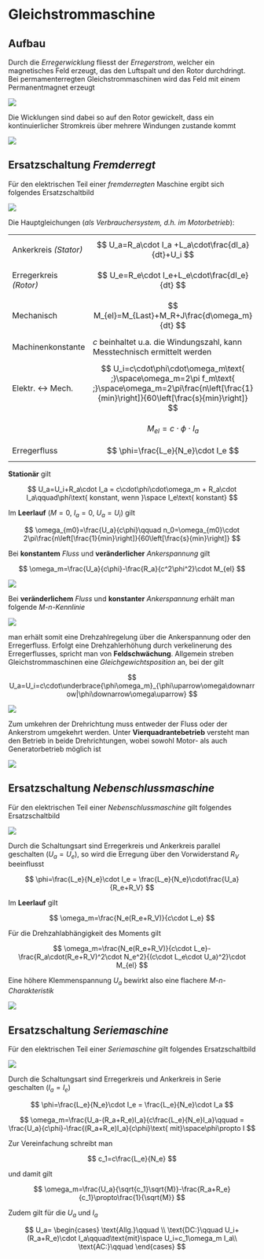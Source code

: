 # Gleichstrommaschine

## Aufbau

Durch die *Erregerwicklung* fliesst der *Erregerstrom*, welcher ein magnetisches Feld erzeugt, das den Luftspalt und den Rotor durchdringt. Bei permamenterregten Gleichstrommaschinen wird das Feld mit einem Permanentmagnet erzeugt

![](images/03_GLeichstrommaschineQuerschnitt.png)

Die Wicklungen sind dabei so auf den Rotor gewickelt, dass ein kontinuierlicher Stromkreis über mehrere Windungen zustande kommt

![](images/03_Abgewickelt.png)

## Ersatzschaltung *Fremderregt*

Für den elektrischen Teil einer *fremderregten* Maschine ergibt sich folgendes Ersatzschaltbild

![](images/03_ErsatzschaltbildFremderregt.png)

Die Hauptgleichungen (*als Verbrauchersystem, d.h. im Motorbetrieb*):

|                                 |                                                                                                                                                                                                                                                                                                                                                  |
|-----------------------|-------------------------------------------------|
| Ankerkreis *(Stator)*           | $$                                                                                                                                                                                                                                                                                                                                               
                                                                                                                                                                                                                  U_a=R_a\cdot I_a +L_a\cdot\frac{dI_a}{dt}+U_i                                                                                                                      
                                                                                                                                                                                                                  $$                                                                                                                                                                 |
| Erregerkreis *(Rotor)*          | $$                                                                                                                                                                                                                                                                                                                                               
                                                                                                                                                                                                                  U_e=R_e\cdot I_e+L_e\cdot\frac{dI_e}{dt}                                                                                                                           
                                                                                                                                                                                                                  $$                                                                                                                                                                 |
| Mechanisch                      | $$                                                                                                                                                                                                                                                                                                                                               
                                                                                                                                                                                                                  M_{el}=M_{Last}+M_R+J\frac{d\omega_m}{dt}                                                                                                                          
                                                                                                                                                                                                                  $$                                                                                                                                                                 |
| Machinenkonstante               | $c$ beinhaltet u.a. die Windungszahl, kann Messtechnisch ermittelt werden                                                                                                                                                                                                                                                                        |
| Elektr. $\leftrightarrow$ Mech. | $$                                                                                                                                                                                                                                                                                                                                               
                                                                                                                                                                                                                  U_i=c\cdot\phi\cdot\omega_m\text{ ;}\space\omega_m=2\pi f_m\text{ ;}\space\omega_m=2\pi\frac{n\left[\frac{1}{min}\right]}{60\left[\frac{s}{min}\right]}            
                                                                                                                                                                                                                  $$                                                                                                                                                                 |
|                                 | $$                                                                                                                                                                                                                                                                                                                                               
                                                                                                                                                                                                                  M_{el}=c\cdot\phi\cdot I_a                                                                                                                                         
                                                                                                                                                                                                                  $$                                                                                                                                                                 |
| Erregerfluss                    | $$                                                                                                                                                                                                                                                                                                                                               
                                                                                                                                                                                                                  \phi=\frac{L_e}{N_e}\cdot I_e                                                                                                                                      
                                                                                                                                                                                                                  $$                                                                                                                                                                 |

**Stationär** gilt

$$
U_a=U_i+R_a\cdot I_a = c\cdot\phi\cdot\omega_m + R_a\cdot I_a\qquad\phi\text{ konstant, wenn }\space I_e\text{ konstant}
$$

Im **Leerlauf** ($M=0$, $I_a=0$, $U_a=U_i$) gilt

$$
 \omega_{m0}=\frac{U_a}{c\phi}\qquad n_0=\omega_{m0}\cdot 2\pi\frac{n\left[\frac{1}{min}\right]}{60\left[\frac{s}{min}\right]}
$$

Bei **konstantem** *Fluss* und **veränderlicher** *Ankerspannung* gilt

$$
\omega_m=\frac{U_a}{c\phi}-\frac{R_a}{c^2\phi^2}\cdot M_{el}
$$

![](images/03_MnKennlinie.png)

Bei **veränderlichem** *Fluss* und **konstanter** *Ankerspannung* erhält man folgende *M-n-Kennlinie*

![](images/03_MnKennlinie2.png)

man erhält somit eine Drehzahlregelung über die Ankerspannung oder den Erregerfluss. Erfolgt eine Drehzahlerhöhung durch verkelinerung des Erregerflusses, spricht man von **Feldschwächung**. Allgemein streben Gleichstrommaschinen eine *Gleichgewichtsposition* an, bei der gilt

$$
U_a=U_i=c\cdot\underbrace{\phi\omega_m}_{\phi\uparrow\omega\downarrow|\phi\downarrow\omega\uparrow}
$$

![](images/03_Drehzahlstellbereich.png)

Zum umkehren der Drehrichtung muss entweder der Fluss oder der Ankerstrom umgekehrt werden. Unter **Vierquadrantebetrieb** versteht man den Betrieb in beide Drehrichtungen, wobei sowohl Motor- als auch Generatorbetrieb möglich ist

![](images/03_4Q-Betrieb.png)

## Ersatzschaltung *Nebenschlussmaschine*

Für den elektrischen Teil einer *Nebenschlussmaschine* gilt folgendes Ersatzschaltbild

![](images/03_ErsatzschaltbildNebenschlussmaschine.png)

Durch die Schaltungsart sind Erregerkreis und Ankerkreis parallel geschalten ($U_a=U_e$), so wird die Erregung über den Vorwiderstand $R_V$ beeinflusst

$$
\phi=\frac{L_e}{N_e}\cdot I_e = \frac{L_e}{N_e}\cdot\frac{U_a}{R_e+R_V}
$$

Im **Leerlauf** gilt

$$
\omega_m=\frac{N_e(R_e+R_V)}{c\cdot L_e}
$$

Für die Drehzahlabhängigkeit des Moments gilt

$$
\omega_m=\frac{N_e(R_e+R_V)}{c\cdot L_e}-\frac{R_a\cdot(R_e+R_V)^2\cdot N_e^2}{(c\cdot L_e\cdot U_a)^2}\cdot M_{el}
$$

Eine höhere Klemmenspannung $U_a$ bewirkt also eine flachere *M-n-Charakteristik*

![](images/03_MnKennlinieNebenschluss.png)

## Ersatzschaltung *Seriemaschine*

Für den elektrischen Teil einer *Seriemaschine* gilt folgendes Ersatzschaltbild

![](images/03_ErsatzschaltbildSeriemaschine.png)

Durch die Schaltungsart sind Erregerkreis und Ankerkreis in Serie geschalten ($I_a=I_e$)

$$
\phi=\frac{L_e}{N_e}\cdot I_e = \frac{L_e}{N_e}\cdot I_a
$$

$$
\omega_m=\frac{U_a-(R_a+R_e)I_a}{c\frac{L_e}{N_e}I_a}\qquad = \frac{U_a}{c\phi}-\frac{(R_a+R_e)I_a}{c\phi}\text{ mit}\space\phi\propto I
$$

Zur Vereinfachung schreibt man

$$
c_1=c\frac{L_e}{N_e}
$$

und damit gilt

$$
\omega_m=\frac{U_a}{\sqrt{c_1}\sqrt{M}}-\frac{R_a+R_e}{c_1}\propto\frac{1}{\sqrt{M}}
$$

Zudem gilt für die $U_a$ und $I_a$

$$
U_a=
\begin{cases}
\text{Allg.}\qquad \\
\text{DC:}\qquad U_i+(R_a+R_e)\cdot I_a\qquad\text{mit}\space U_i=c_1\omega_m I_a\\
\text{AC:}\qquad 
\end{cases}
$$